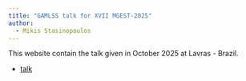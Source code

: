 ```yaml
---
title: "GAMLSS talk for XVII MGEST-2025"
author:
  - Mikis Stasinopoulos
---
```


This website contain the talk given in October 2025 at Lavras - Brazil.

-   [talk](talk_2.qmd)
